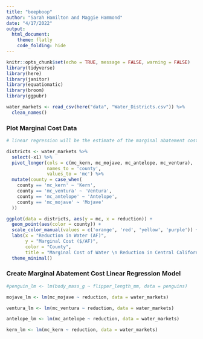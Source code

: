 ```yaml
---
title: "beepboop"
author: "Sarah Hamilton and Maggie Hammond"
date: "4/17/2022"
output:   
  html_document:
    theme: flatly
    code_folding: hide
---
```


```r
knitr::opts_chunk$set(echo = TRUE, message = FALSE, warning = FALSE)
library(tidyverse)
library(here)
library(janitor)
library(equatiomatic)
library(broom)
library(ggpubr)
```

```r
water_markets <- read_csv(here("data", "Water_Districts.csv")) %>% 
  clean_names()
```

### Plot Marginal Cost Data

```r
# linear regression will be the estimate of the marginal abatement cost curve

districts <- water_markets %>% 
  select(-x1) %>% 
  pivot_longer(cols = c(mc_kern, mc_mojave, mc_antelope, mc_ventura),
               names_to = 'county',
               values_to = 'mc') %>% 
  mutate(county = case_when(
    county == 'mc_kern' ~ 'Kern',
    county == 'mc_ventura' ~ 'Ventura',
    county == 'mc_antelope' ~ 'Antelope',
    county == 'mc_mojave' ~ 'Mojave'
  ))

ggplot(data = districts, aes(y = mc, x = reduction)) +
  geom_point(aes(color = county)) +
  scale_color_manual(values = c('orange', 'red', 'yellow', 'purple')) +
  labs(x = "Reduction in Water (AF)",
       y = "Marginal Cost ($/AF)",
       color = "County",
       title = "Marginal Cost of Water \n Reduction in Central California") +
  theme_minimal()
```


### Create Marginal Abatement Cost Linear Regression Model 

```r
#penguin_lm <- lm(body_mass_g ~ flipper_length_mm, data = penguins)

mojave_lm <- lm(mc_mojave ~ reduction, data = water_markets) 

ventura_lm <- lm(mc_ventura ~ reduction, data = water_markets) 

antelope_lm <- lm(mc_antelope ~ reduction, data = water_markets)

kern_lm <- lm(mc_kern ~ reduction, data = water_markets)


```

